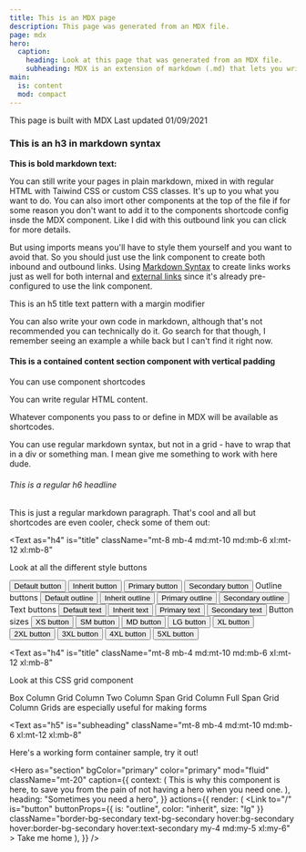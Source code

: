 ```yaml
---
title: This is an MDX page
description: This page was generated from an MDX file.
page: mdx
hero:
  caption:
    heading: Look at this page that was generated from an MDX file.
    subheading: MDX is an extension of markdown (.md) that lets you write JSX code and use React Components as shortcodes in markdown, just remember to update your file extension from .md to .mdx.
main:
  is: content
  mod: compact
---
```



<Box as="h2" className="py-12 md:py-14 xl:py-16">
  This page is built with MDX
  <Box as="hr" className="border-t-2 border-bg-primary flex-full mt-2 mb-4" />
  <Text is="meta" className="block">
    Last updated 01/09/2021
  </Text>
</Box>

### This is an h3 in markdown syntax

**This is bold markdown text:**

You can still write your pages in plain markdown, mixed in with regular HTML with Taiwind CSS or custom CSS classes. It's up to you what you want to do. You can also imort other components at the top of the file if for some reason you don't want to add it to the components shortcode config insde the MDX component. Like I did with <OutboundLink className="underline font-medium" href="https://www.gatsbyjs.com/plugins/gatsby-plugin-mdx/" target="_blank">this outbound link you can click</OutboundLink> for more details.

But using imports means you'll have to style them yourself and you want to avoid that. So you should just use the <Link to="/">link component</Link> to create both inbound and outbound links. Using [Markdown Syntax](/jsx) to create links works just as well for both internal and [external links](https://www.gatsbyjs.com/) since it's already pre-configured to use the link component.

<Box
  as="hr"
  className="border-t-2 border-bg-hover flex-full my-4 md:my-6 xl:my-8"
/>

<Text as="h5" is="title" className="mb-6 mt-4">
  This is an h5 title text pattern with a margin modifier
</Text>

You can also write your own code in markdown, although that's not recommended you can technically do it. Go search for that though, I remember seeing an example a while back but I can't find it right now.

<Section is="content" isContained className="py-8 md:py-10 xl:py-12">

#### This is a contained content section component with vertical padding

<Box className="gap-4 grid md:grid-cols-3 my-6">
  <Text as="p" className="md:mb-6">
    You can use component shortcodes
  </Text>
  <p className="md:mb-6">You can write regular HTML content.</p>
  <Element as="p" className="md:mb-6">
    Whatever components you pass to or define in MDX will be available as
    shortcodes.
  </Element>
</Box>

You can use regular markdown syntax, but not in a grid - have to wrap that in a div or something man. I mean give me something to work with here dude.

</Section>

###### This is a regular h6 headline

This is just a regular markdown paragraph. That's cool and all but shortcodes are even cooler, check some of them out:

<Text
  as="h4"
  is="title"
  className="mt-8 mb-4 md:mt-10 md:mb-6 xl:mt-12 xl:mb-8"
>
  Look at all the different style buttons
</Text>

<Box flex="1" flow="row-wrap" className="items-center">
  <Button className="mb-4 mr-4">Default button</Button>
  <Box className="bg-secondary text-secondary border-bg-secondary hover:bg-primary hover:text-primary hover:border-bg-primary flex flex-col flex-wrap mb-4 mr-4">
    <Button color="inherit">Inherit button</Button>
  </Box>
  <Button color="primary" className="mb-4 mr-4">
    Primary button
  </Button>
  <Button color="secondary" className="mb-4 mr-4">
    Secondary button
  </Button>
  <Box
    as="hr"
    className="border-t-2 border-bg-hover flex-full mt-4 md:mt-6 xl:mt-8"
  />
  <Text as="h5" is="subheading" className="flex-full mb-4 mt-8">
    Outline buttons
  </Text>
  <Button is="outline" className="mb-4 mr-4">
    Default outline
  </Button>
  <Box className="bg-transparent border-bg-primary text-bg-primary hover:bg-secondary hover:border-secondary hover:text-secondary flex flex-col flex-wrap mb-4 mr-4">
    <Button color="inherit" is="outline">
      Inherit outline
    </Button>
  </Box>
  <Button color="primary" is="outline" className="mb-4 mr-4">
    Primary outline
  </Button>
  <Button color="secondary" is="outline" className="mb-4 mr-4">
    Secondary outline
  </Button>
  <Box
    as="hr"
    className="border-t-2 border-bg-hover flex-full mt-4 md:mt-6 xl:mt-8"
  />
  <Text as="h5" is="subheading" className="flex-full mb-4 mt-8">
    Text buttons
  </Text>
  <Button is="text" className="mb-4 mr-4">
    Default text
  </Button>
  <Box className="flex flex-col flex-wrap text-hover hover:text-default mb-4 mr-4">
    <Button color="inherit" is="text">
      Inherit text
    </Button>
  </Box>
  <Button color="primary" is="text" className="mb-4 mr-4">
    Primary text
  </Button>
  <Button color="secondary" is="text" className="mb-4 mr-4">
    Secondary text
  </Button>
  <Box
    as="hr"
    className="border-t-2 border-bg-hover flex-full mt-4 md:mt-6 xl:mt-8"
  />
  <Text as="h5" is="subheading" className="flex-full mb-4 mt-8">
    Button sizes
  </Text>
  <Button size="xs" is="outline" className="mb-4 mr-4">
    XS button
  </Button>
  <Button size="sm" is="outline" className="mb-4 mr-4">
    SM button
  </Button>
  <Button size="md" is="outline" className="mb-4 mr-4">
    MD button
  </Button>
  <Button size="lg" is="outline" className="mb-4 mr-4">
    LG button
  </Button>
  <Button size="xl" is="outline" className="mb-4 mr-4">
    XL button
  </Button>
  <Button size="2xl" is="outline" className="mb-6 mr-6">
    2XL button
  </Button>
  <Button size="3xl" is="outline" className="mb-8 mr-8">
    3XL button
  </Button>
  <Button size="4xl" is="outline" className="mb-10 mr-10">
    4XL button
  </Button>
  <Button size="5xl" is="outline" className="mb-12 mr-12">
    5XL button
  </Button>
</Box>

<Box
  as="hr"
  className="border-t-2 border-bg-hover flex-full my-4 md:my-6 xl:my8"
/>

<Text
  as="h4"
  is="title"
  className="mt-8 mb-4 md:mt-10 md:mb-6 xl:mt-12 xl:mb-8"
>
  Look at this CSS grid component
</Text>

<Grid cols="md:grid-cols-4" gap="gap-4 md:gap-5 xl:gap-6">
  <Box className="p-2 md:p-3 xl:p-4">Box Column</Box>
  <Grid className="p-2 md:p-3 xl:p-4">Grid Column</Grid>
  <Grid className="md:col-span-2 p-2 md:p-3 xl:p-4" bgColor="secondary">
    Two Column Span Grid Column
  </Grid>
  <Grid
    col="col-span-full"
    className="p-2 md:p-3 xl:p-4"
    bgColor="paper"
    color="paper"
  >
    Full Span Grid Column
  </Grid>
  <Grid col="col-span-full" cols="md:grid-cols-2" gap="gap-4">
    <Text
      as="h5"
      is="subheading"
      className="mt-8 mb-2 md:mt-10 md:mb-4 xl:mt-12 xl:mb-6 col-span-full"
    >
      Grids are especially useful for making forms
    </Text>
    <FormField
      label="Checkout this text field"
      name="text-field"
      className="col-span-full"
    />
  </Grid>
</Grid>

<Text
  as="h5"
  is="subheading"
  className="mt-8 mb-4 md:mt-10 md:mb-6 xl:mt-12 xl:mb-8"
>
  Here's a working form container sample, try it out!
</Text>

<SampleForm col="col-span-full" cols="md:grid-cols-2" gap="gap-4" />

<Hero
  as="section"
  bgColor="primary"
  color="primary"
  mod="fluid"
  className="mt-20"
  caption={{
    context: (
      <Text as="h4" is="body" className="mt-2 md:mt-3 xl:mt-4">
        This is why this component is here, to save you from the pain of not
        having a hero when you need one.
      </Text>
    ),
    heading: "Sometimes you need a hero",
  }}
  actions={{
    render: (
      <Link
        to="/"
        is="button"
        buttonProps={{ is: "outline", color: "inherit", size: "lg" }}
        className="border-bg-secondary text-bg-secondary hover:bg-secondary hover:border-bg-secondary hover:text-secondary my-4 md:my-5 xl:my-6"
      >
        Take me home
      </Link>
    ),
  }}
/>
